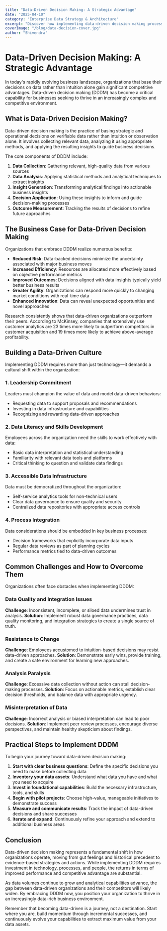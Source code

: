 ```yaml
---
title: "Data-Driven Decision Making: A Strategic Advantage"
date: "2025-04-10"
category: "Enterprise Data Strategy & Architecture"
excerpt: "Discover how implementing data-driven decision making processes can transform your organization and create sustainable competitive advantages."
coverImage: "/blog/data-decision-cover.jpg"
author: "Shivendra"
---
```


# Data-Driven Decision Making: A Strategic Advantage

In today's rapidly evolving business landscape, organizations that base their decisions on data rather than intuition alone gain significant competitive advantages. Data-driven decision making (DDDM) has become a critical capability for businesses seeking to thrive in an increasingly complex and competitive environment.

## What is Data-Driven Decision Making?

Data-driven decision making is the practice of basing strategic and operational decisions on verifiable data rather than intuition or observation alone. It involves collecting relevant data, analyzing it using appropriate methods, and applying the resulting insights to guide business decisions.

The core components of DDDM include:

1. **Data Collection**: Gathering relevant, high-quality data from various sources
2. **Data Analysis**: Applying statistical methods and analytical techniques to extract insights
3. **Insight Generation**: Transforming analytical findings into actionable business insights
4. **Decision Application**: Using these insights to inform and guide decision-making processes
5. **Outcome Measurement**: Tracking the results of decisions to refine future approaches

## The Business Case for Data-Driven Decision Making

Organizations that embrace DDDM realize numerous benefits:

- **Reduced Risk**: Data-backed decisions minimize the uncertainty associated with major business moves
- **Increased Efficiency**: Resources are allocated more effectively based on objective performance metrics
- **Improved Outcomes**: Decisions aligned with data insights typically yield better business results
- **Greater Agility**: Organizations can respond more quickly to changing market conditions with real-time data
- **Enhanced Innovation**: Data can reveal unexpected opportunities and novel approaches

Research consistently shows that data-driven organizations outperform their peers. According to McKinsey, companies that extensively use customer analytics are 23 times more likely to outperform competitors in customer acquisition and 19 times more likely to achieve above-average profitability.

## Building a Data-Driven Culture

Implementing DDDM requires more than just technology—it demands a cultural shift within the organization:

### 1. Leadership Commitment

Leaders must champion the value of data and model data-driven behaviors:
- Requesting data to support proposals and recommendations
- Investing in data infrastructure and capabilities
- Recognizing and rewarding data-driven approaches

### 2. Data Literacy and Skills Development

Employees across the organization need the skills to work effectively with data:
- Basic data interpretation and statistical understanding
- Familiarity with relevant data tools and platforms
- Critical thinking to question and validate data findings

### 3. Accessible Data Infrastructure

Data must be democratized throughout the organization:
- Self-service analytics tools for non-technical users
- Clear data governance to ensure quality and security
- Centralized data repositories with appropriate access controls

### 4. Process Integration

Data considerations should be embedded in key business processes:
- Decision frameworks that explicitly incorporate data inputs
- Regular data reviews as part of planning cycles
- Performance metrics tied to data-driven outcomes

## Common Challenges and How to Overcome Them

Organizations often face obstacles when implementing DDDM:

### Data Quality and Integration Issues

**Challenge**: Inconsistent, incomplete, or siloed data undermines trust in analysis.
**Solution**: Implement robust data governance practices, data quality monitoring, and integration strategies to create a single source of truth.

### Resistance to Change

**Challenge**: Employees accustomed to intuition-based decisions may resist data-driven approaches.
**Solution**: Demonstrate early wins, provide training, and create a safe environment for learning new approaches.

### Analysis Paralysis

**Challenge**: Excessive data collection without action can stall decision-making processes.
**Solution**: Focus on actionable metrics, establish clear decision thresholds, and balance data with appropriate urgency.

### Misinterpretation of Data

**Challenge**: Incorrect analysis or biased interpretation can lead to poor decisions.
**Solution**: Implement peer review processes, encourage diverse perspectives, and maintain healthy skepticism about findings.

## Practical Steps to Implement DDDM

To begin your journey toward data-driven decision making:

1. **Start with clear business questions**: Define the specific decisions you need to make before collecting data
2. **Inventory your data assets**: Understand what data you have and what you need to acquire
3. **Invest in foundational capabilities**: Build the necessary infrastructure, tools, and skills
4. **Begin with pilot projects**: Choose high-value, manageable initiatives to demonstrate success
5. **Measure and communicate results**: Track the impact of data-driven decisions and share successes
6. **Iterate and expand**: Continuously refine your approach and extend to additional business areas

## Conclusion

Data-driven decision making represents a fundamental shift in how organizations operate, moving from gut feelings and historical precedent to evidence-based strategies and actions. While implementing DDDM requires investment in technology, processes, and people, the returns in terms of improved performance and competitive advantage are substantial.

As data volumes continue to grow and analytical capabilities advance, the gap between data-driven organizations and their competitors will likely widen. By embracing DDDM now, you position your organization to thrive in an increasingly data-rich business environment.

Remember that becoming data-driven is a journey, not a destination. Start where you are, build momentum through incremental successes, and continuously evolve your capabilities to extract maximum value from your data assets.
